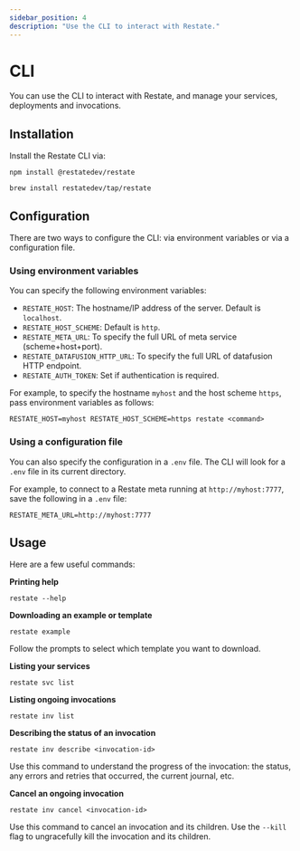 ```yaml
---
sidebar_position: 4
description: "Use the CLI to interact with Restate."
---
```



# CLI 

You can use the CLI to interact with Restate, and manage your services, deployments and invocations.

## Installation

Install the Restate CLI via:

<Tabs groupId="operating-systems">
<TabItem value="lin" label="npm">

```shell
npm install @restatedev/restate
```

</TabItem>
<TabItem value="mac" label="Homebrew">

```shell
brew install restatedev/tap/restate
```

</TabItem>
</Tabs>


## Configuration

There are two ways to configure the CLI: via environment variables or via a configuration file.

### Using environment variables

You can specify the following environment variables:

- `RESTATE_HOST`: The hostname/IP address of the server. Default is `localhost`.
- `RESTATE_HOST_SCHEME`: Default is `http`.
- `RESTATE_META_URL`: To specify the full URL of meta service (scheme+host+port).
- `RESTATE_DATAFUSION_HTTP_URL`: To specify the full URL of datafusion HTTP endpoint.
- `RESTATE_AUTH_TOKEN`: Set if authentication is required.

For example, to specify the hostname `myhost` and the host scheme `https`, pass environment variables as follows:

```shell
RESTATE_HOST=myhost RESTATE_HOST_SCHEME=https restate <command>
```

### Using a configuration file

You can also specify the configuration in a `.env` file. The CLI will look for a `.env` file in its current directory.

For example, to connect to a Restate meta running at `http://myhost:7777`, save the following in a `.env` file:

```
RESTATE_META_URL=http://myhost:7777
```

## Usage

Here are a few useful commands:

**Printing help**

```shell 
restate --help
```

**Downloading an example or template**

```shell
restate example
```

Follow the prompts to select which template you want to download.

**Listing your services**

```shell
restate svc list
```

**Listing ongoing invocations**

```shell
restate inv list
```

**Describing the status of an invocation**

```shell
restate inv describe <invocation-id>
```

Use this command to understand the progress of the invocation: the status, any errors and retries that occurred, the current journal, etc.

**Cancel an ongoing invocation**

```shell
restate inv cancel <invocation-id>
```

Use this command to cancel an invocation and its children. 
Use the `--kill` flag to ungracefully kill the invocation and its children.